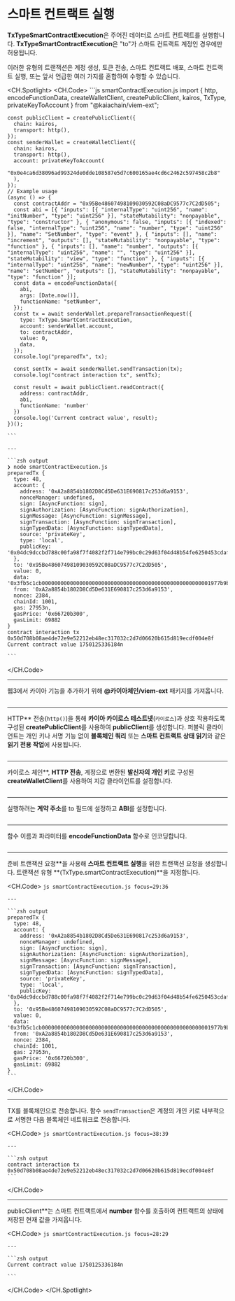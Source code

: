 # 스마트 컨트랙트 실행

**TxTypeSmartContractExecution**은 주어진 데이터로 스마트 컨트랙트를 실행합니다. **TxTypeSmartContractExecution**은 "to"가 스마트 컨트랙트 계정인 경우에만 허용됩니다.

이러한 유형의 트랜잭션은 계정 생성, 토큰 전송, 스마트 컨트랙트 배포, 스마트 컨트랙트 실행, 또는 앞서 언급한 여러 가지를 혼합하여 수행할 수 있습니다.

<CH.Spotlight>
  <CH.Code>
    ```js smartContractExecution.js
    import {
      http,
      encodeFunctionData,
      createWalletClient, createPublicClient, kairos,
      TxType,
      privateKeyToAccount
    } from "@kaiachain/viem-ext";

    const publicClient = createPublicClient({
      chain: kairos,
      transport: http(),
    });
    const senderWallet = createWalletClient({
      chain: kairos,
      transport: http(),
      account: privateKeyToAccount(
        "0x0e4ca6d38096ad99324de0dde108587e5d7c600165ae4cd6c2462c597458c2b8"
      ),
    });
    // Example usage
    (async () => {
      const contractAddr = "0x95Be48607498109030592C08aDC9577c7C2dD505";
      const abi = [{ "inputs": [{ "internalType": "uint256", "name": "initNumber", "type": "uint256" }], "stateMutability": "nonpayable", "type": "constructor" }, { "anonymous": false, "inputs": [{ "indexed": false, "internalType": "uint256", "name": "number", "type": "uint256" }], "name": "SetNumber", "type": "event" }, { "inputs": [], "name": "increment", "outputs": [], "stateMutability": "nonpayable", "type": "function" }, { "inputs": [], "name": "number", "outputs": [{ "internalType": "uint256", "name": "", "type": "uint256" }], "stateMutability": "view", "type": "function" }, { "inputs": [{ "internalType": "uint256", "name": "newNumber", "type": "uint256" }], "name": "setNumber", "outputs": [], "stateMutability": "nonpayable", "type": "function" }];
      const data = encodeFunctionData({
        abi,
        args: [Date.now()],
        functionName: "setNumber",
      });
      const tx = await senderWallet.prepareTransactionRequest({
        type: TxType.SmartContractExecution,
        account: senderWallet.account,
        to: contractAddr,
        value: 0,
        data,
      });
      console.log("preparedTx", tx);

      const sentTx = await senderWallet.sendTransaction(tx);
      console.log("contract interaction tx", sentTx);

      const result = await publicClient.readContract({
        address: contractAddr,
        abi,
        functionName: 'number'
      })
      console.log('Current contract value', result);
    })();

    ```

    ---

    ```zsh output
    ❯ node smartContractExecution.js
    preparedTx {
      type: 48,
      account: {
        address: '0xA2a8854b1802D8Cd5De631E690817c253d6a9153',
        nonceManager: undefined,
        sign: [AsyncFunction: sign],
        signAuthorization: [AsyncFunction: signAuthorization],
        signMessage: [AsyncFunction: signMessage],
        signTransaction: [AsyncFunction: signTransaction],
        signTypedData: [AsyncFunction: signTypedData],
        source: 'privateKey',
        type: 'local',
        publicKey: '0x04dc9dccbd788c00fa98f7f4082f2f714e799bc0c29d63f04d48b54fe6250453cdaf06ca34ae8714cf3dae06bacdb78c7c2d4054bd38961d40853cd5f15955da79'   
      },
      to: '0x95Be48607498109030592C08aDC9577c7C2dD505',
      value: 0,
      data: '0x3fb5c1cb000000000000000000000000000000000000000000000000000001977b9b017d',
      from: '0xA2a8854b1802D8Cd5De631E690817c253d6a9153',
      nonce: 2384,
      chainId: 1001,
      gas: 27953n,
      gasPrice: '0x66720b300',
      gasLimit: 69882
    }
    contract interaction tx 0x50d708b08ae4de72e9e52212eb48ec317032c2d7d06620b615d819ecdf004e8f
    Current contract value 1750125336184n

    ```
  </CH.Code>

  ---

  웹3에서 카이아 기능을 추가하기 위해 **@카이아체인/viem-ext** 패키지를 가져옵니다.

  ```js smartContractExecution.js focus=1:7
  ```

  ---

  HTTP\*\* 전송(`http()`)을 통해 **카이아 카이로스 테스트넷**(`카이로스`)과 상호 작용하도록 구성된 **createPublicClient**를 사용하여 **publicClient**를 생성합니다. 퍼블릭 클라이언트는 개인 키나 서명 기능 없이 **블록체인 쿼리** 또는 **스마트 컨트랙트 상태 읽기**와 같은 **읽기 전용 작업**에 사용됩니다.

  ```js smartContractExecution.js focus=9:12
  ```

  ---

  카이로스 체인\*\*, **HTTP 전송**, 계정으로 변환된 **발신자의 개인 키**로 구성된 **createWalletClient**를 사용하여 지갑 클라이언트를 설정합니다.

  ```js smartContractExecution.js focus=13:19
  ```

  ---

  실행하려는 **계약 주소**를 to 필드에 설정하고 **ABI**를 설정합니다.

  ```js smartContractExecution.js focus=22:23
  ```

  ---

  함수 이름과 파라미터를 **encodeFunctionData** 함수로 인코딩합니다.

  ```js smartContractExecution.js focus=24:28
  ```

  ---

  준비 트랜잭션 요청\*\*을 사용해 **스마트 컨트랙트 실행**을 위한 트랜잭션 요청을 생성합니다. 트랜잭션 유형 \*\*(TxType.smartContractExecution)\*\*을 지정합니다.

  <CH.Code>
    ```js smartContractExecution.js focus=29:36
    ```

    ---

    ```zsh output
    preparedTx {
      type: 48,
      account: {
        address: '0xA2a8854b1802D8Cd5De631E690817c253d6a9153',
        nonceManager: undefined,
        sign: [AsyncFunction: sign],
        signAuthorization: [AsyncFunction: signAuthorization],
        signMessage: [AsyncFunction: signMessage],
        signTransaction: [AsyncFunction: signTransaction],
        signTypedData: [AsyncFunction: signTypedData],
        source: 'privateKey',
        type: 'local',
        publicKey: '0x04dc9dccbd788c00fa98f7f4082f2f714e799bc0c29d63f04d48b54fe6250453cdaf06ca34ae8714cf3dae06bacdb78c7c2d4054bd38961d40853cd5f15955da79'   
      },
      to: '0x95Be48607498109030592C08aDC9577c7C2dD505',
      value: 0,
      data: '0x3fb5c1cb000000000000000000000000000000000000000000000000000001977b9b017d',
      from: '0xA2a8854b1802D8Cd5De631E690817c253d6a9153',
      nonce: 2384,
      chainId: 1001,
      gas: 27953n,
      gasPrice: '0x66720b300',
      gasLimit: 69882
    }
    ```
  </CH.Code>

  ---

  TX를 블록체인으로 전송합니다. 함수 `sendTransaction`은 계정의 개인 키로 내부적으로 서명한 다음 블록체인 네트워크로 전송합니다.

  <CH.Code>
    ```js smartContractExecution.js focus=38:39
    ```

    ---

    ```zsh output
    contract interaction tx 0x50d708b08ae4de72e9e52212eb48ec317032c2d7d06620b615d819ecdf004e8f
    ```
  </CH.Code>

  ---

  publicClient\*\*는 스마트 컨트랙트에서 **number** 함수를 호출하여 컨트랙트의 상태에 저장된 현재 값을 가져옵니다.

  <CH.Code>
    ```js smartContractExecution.js focus=28:29
    ```

    ---

    ```zsh output
    Current contract value 1750125336184n

    ```
  </CH.Code>
</CH.Spotlight>
